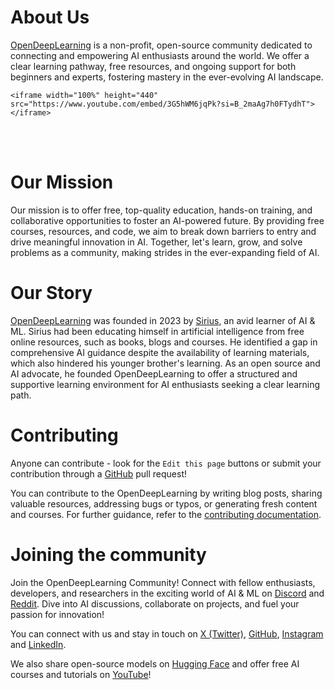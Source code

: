 
<h1 style={{ fontSize: "48px" }}>About Us</h1>

[OpenDeepLearning](#) is a non-profit, open-source community dedicated to connecting and empowering AI enthusiasts around the world. We offer a clear learning pathway, free resources, and ongoing support for both beginners and experts, fostering mastery in the ever-evolving AI landscape.

```mdx-code-block
<iframe width="100%" height="440"
src="https://www.youtube.com/embed/3G5hWM6jqPk?si=B_2maAg7h0FTydhT">
</iframe>
```

<br />
<br />

<h1 className="about-heading">Our Mission</h1>

Our mission is to offer free, top-quality education, hands-on training, and collaborative opportunities to foster an AI-powered future. By providing free courses, resources, and code, we aim to break down barriers to entry and drive meaningful innovation in AI. Together, let's learn, grow, and solve problems as a community, making strides in the ever-expanding field of AI.

<h1 className="about-heading">Our Story</h1>

[OpenDeepLearning](#) was founded in 2023 by [Sirius](https://github.com/sirius-27), an avid learner of AI & ML. Sirius had been educating himself in artificial intelligence from free online resources, such as books, blogs and courses. He identified a gap in comprehensive AI guidance despite the availability of learning materials, which also hindered his younger brother's learning. As an open source and AI advocate, he founded OpenDeepLearning to offer a structured and supportive learning environment for AI enthusiasts seeking a clear learning path.

<h1 className="about-heading">Contributing</h1>

Anyone can contribute - look for the `Edit this page` buttons or submit your contribution
through a [GitHub](https://github.com/open-deeplearning) pull request!

You can contribute to the OpenDeepLearning by writing blog posts, sharing valuable resources, addressing bugs or typos, or generating fresh content and courses. For further guidance, refer to the [contributing documentation](#).

<h1 className="about-heading">Joining the community</h1>

Join the OpenDeepLearning Community! Connect with fellow enthusiasts, developers, and researchers in the exciting world of AI & ML on [Discord](https://discord.gg/bxnwugmNZg) and [Reddit](https://www.reddit.com/r/opendeeplearning/). Dive into AI discussions, collaborate on projects, and fuel your passion for innovation!

You can connect with us and stay in touch on [X (Twitter)](https://twitter.com/Open_DL_AI), [GitHub](https://github.com/open-deeplearning), [Instagram](https://www.instagram.com/opendeeplearning/) and [LinkedIn](https://www.linkedin.com/company/opendeeplearning).

We also share open-source models on [Hugging Face](https://huggingface.co/OpenDeepLearning) and offer free AI courses and tutorials on [YouTube](https://www.youtube.com/@Open_DeepLearning)!
